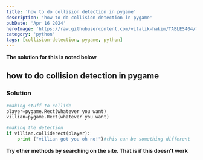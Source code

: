 ```yaml
---
title: 'how to do collision detection in pygame'
description: 'how to do collision detection in pygame'
pubDate: 'Apr 16 2024'
heroImage: 'https://raw.githubusercontent.com/vitalik-hakim/TABLES404/main/error_b/python.jpg'
category: 'python'
tags: [collision-detection, pygame, python]
---
```


**The solution for this is noted below**

## how to do collision detection in pygame

### Solution

```python
#making stuff to collide
player=pygame.Rect(whatever you want)
villian=pygame.Rect(whatever you want)

#making the detection
if villian.colliderect(player):
	print ("villian got you oh no!")#this can be something different
```

**Try other methods by searching on the site. That is if this doesn't work**
